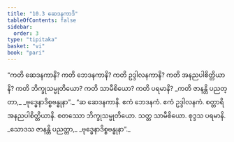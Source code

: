 ```yaml
---
title: "10.3 ဆေဒနကာဒိ"
tableOfContents: false
sidebar:
  order: 3
type: "tipitaka"
basket: "vi"
book: "pari"
---
```



<DynamicBreadcrumb />

<Division number="337" book="pari">

<Paragraph number="1648" book="pari">
“ကတိ ဆေဒနကာနိ? ကတိ ဘေဒနကာနိ? ကတိ ဥဒ္ဒါလနကာနိ? ကတိ အနညပါစိတ္တိယာနိ? ကတိ ဘိက္ခုသမ္မုတိယော? ကတိ သာမီစိယော? ကတိ ပရမာနိ?
</Paragraph>

<Paragraph number="1649" type="verses" book="pari">
_ကတိ ဇာနန္တိ ပညတ္တာ,_  
_ဗုဒ္ဓေနာဒိစ္စဗန္ဓုနာ”._  

</Paragraph>

<Paragraph number="1650" book="pari">
“ဆ ဆေဒနကာနိ. ဧကံ ဘေဒနကံ. ဧကံ ဥဒ္ဒါလနကံ. စတ္တာရိ အနညပါစိတ္တိယာနိ. စတဿော ဘိက္ခုသမ္မုတိယော. သတ္တ သာမီစိယော. စုဒ္ဒသ ပရမာနိ.
</Paragraph>

<Paragraph number="1651" type="verses" book="pari">
_သောဒသ ဇာနန္တိ ပညတ္တာ,_  
_ဗုဒ္ဓေနာဒိစ္စဗန္ဓုနာ”._
</Paragraph>
</Division>